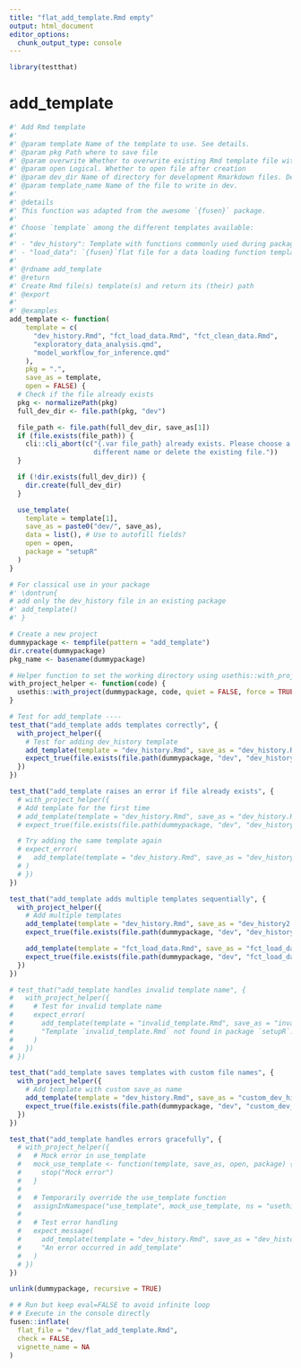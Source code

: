 ```yaml
---
title: "flat_add_template.Rmd empty"
output: html_document
editor_options: 
  chunk_output_type: console
---
```


```r
library(testthat)
```

# add_template

```r
#' Add Rmd template
#'
#' @param template Name of the template to use. See details.
#' @param pkg Path where to save file
#' @param overwrite Whether to overwrite existing Rmd template file with same name
#' @param open Logical. Whether to open file after creation
#' @param dev_dir Name of directory for development Rmarkdown files. Default to "dev".
#' @param template_name Name of the file to write in dev.
#'
#' @details
#' This function was adapted from the awesome `{fusen}` package.
#'
#' Choose `template` among the different templates available:
#'
#' - "dev_history": Template with functions commonly used during package development.
#' - "load_data": `{fusen}`flat file for a data loading function template.
#'
#' @rdname add_template
#' @return
#' Create Rmd file(s) template(s) and return its (their) path
#' @export
#'
#' @examples
add_template <- function(
    template = c(
      "dev_history.Rmd", "fct_load_data.Rmd", "fct_clean_data.Rmd",
      "exploratory_data_analysis.qmd",
      "model_workflow_for_inference.qmd"
    ),
    pkg = ".",
    save_as = template,
    open = FALSE) {
  # Check if the file already exists
  pkg <- normalizePath(pkg)
  full_dev_dir <- file.path(pkg, "dev")

  file_path <- file.path(full_dev_dir, save_as[1])
  if (file.exists(file_path)) {
    cli::cli_abort(c("{.var file_path} already exists. Please choose a
                     different name or delete the existing file."))
  }

  if (!dir.exists(full_dev_dir)) {
    dir.create(full_dev_dir)
  }

  use_template(
    template = template[1],
    save_as = paste0("dev/", save_as),
    data = list(), # Use to autofill fields?
    open = open,
    package = "setupR"
  )
}
```


```r
# For classical use in your package
#' \dontrun{
# add only the dev_history file in an existing package
#' add_template()
#' }
```

```r
# Create a new project
dummypackage <- tempfile(pattern = "add_template")
dir.create(dummypackage)
pkg_name <- basename(dummypackage)

# Helper function to set the working directory using usethis::with_project
with_project_helper <- function(code) {
  usethis::with_project(dummypackage, code, quiet = FALSE, force = TRUE, setwd = TRUE)
}

# Test for add_template ----
test_that("add_template adds templates correctly", {
  with_project_helper({
    # Test for adding dev_history template
    add_template(template = "dev_history.Rmd", save_as = "dev_history.Rmd")
    expect_true(file.exists(file.path(dummypackage, "dev", "dev_history.Rmd")))
  })
})

test_that("add_template raises an error if file already exists", {
  # with_project_helper({
  # Add template for the first time
  # add_template(template = "dev_history.Rmd", save_as = "dev_history.Rmd")
  # expect_true(file.exists(file.path(dummypackage, "dev", "dev_history.Rmd")))

  # Try adding the same template again
  # expect_error(
  #   add_template(template = "dev_history.Rmd", save_as = "dev_history.Rmd")
  # )
  # })
})

test_that("add_template adds multiple templates sequentially", {
  with_project_helper({
    # Add multiple templates
    add_template(template = "dev_history.Rmd", save_as = "dev_history2.Rmd")
    expect_true(file.exists(file.path(dummypackage, "dev", "dev_history.Rmd")))

    add_template(template = "fct_load_data.Rmd", save_as = "fct_load_data.Rmd")
    expect_true(file.exists(file.path(dummypackage, "dev", "fct_load_data.Rmd")))
  })
})

# test_that("add_template handles invalid template name", {
#   with_project_helper({
#     # Test for invalid template name
#     expect_error(
#       add_template(template = "invalid_template.Rmd", save_as = "invalid_template.Rmd"),
#       "Template `invalid_template.Rmd` not found in package `setupR`."
#     )
#   })
# })

test_that("add_template saves templates with custom file names", {
  with_project_helper({
    # Add template with custom save_as name
    add_template(template = "dev_history.Rmd", save_as = "custom_dev_history.Rmd")
    expect_true(file.exists(file.path(dummypackage, "dev", "custom_dev_history.Rmd")))
  })
})

test_that("add_template handles errors gracefully", {
  # with_project_helper({
  #   # Mock error in use_template
  #   mock_use_template <- function(template, save_as, open, package) {
  #     stop("Mock error")
  #   }
  #
  #   # Temporarily override the use_template function
  #   assignInNamespace("use_template", mock_use_template, ns = "usethis")
  #
  #   # Test error handling
  #   expect_message(
  #     add_template(template = "dev_history.Rmd", save_as = "dev_history.Rmd"),
  #     "An error occurred in add_template"
  #   )
  # })
})

unlink(dummypackage, recursive = TRUE)
```

```r
# # Run but keep eval=FALSE to avoid infinite loop
# # Execute in the console directly
fusen::inflate(
  flat_file = "dev/flat_add_template.Rmd",
  check = FALSE,
  vignette_name = NA
)
```
